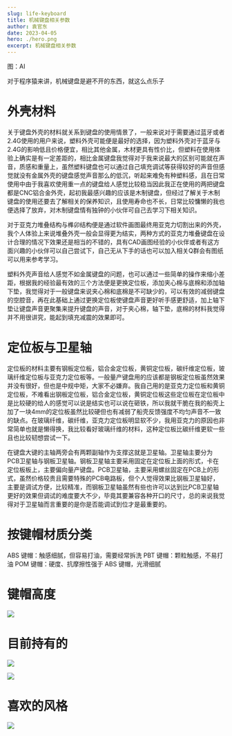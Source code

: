 ```yaml
---
slug: life-keyboard
title: 机械键盘相关参数
author: 袁官东
date: 2023-04-05
hero: ./hero.png
excerpt: 机械键盘相关参数
---
```

<div className={'img-desc'}>图：AI</div>

对于程序猿来讲，机械键盘是避不开的东西，就这么点乐子

# 外壳材料

关于键盘外壳的材料就关系到键盘的使用情景了，一般来说对于需要通过蓝牙或者2.4G使用的用户来说，塑料外壳可能便是最好的选择，因为塑料外壳对于蓝牙与2.4G的影响低且价格便宜，相比其他金属，木材更具有性价比，但塑料在使用体验上确实是有一定差距的，相比金属键盘我觉得对于我来说最大的区别可能就在声音，质感和重量上，虽然塑料键盘也可以通过自己填充调试等获得较好的声音但感觉就没有金属外壳的键盘感觉声音那么的低沉，听起来难免有种塑料感，且在日常使用中由于我喜欢使用重一点的键盘给人感觉比较稳当因此我正在使用的两把键盘都是CNC铝合金外壳，起初我最感兴趣的应该是木制键盘，但经过了解关于木制键盘的使用还要去了解相关的保养知识，且使用寿命也不长，日常比较慵懒的我也便选择了放弃，对木制键盘情有独钟的小伙伴可自己去学习下相关知识。

对于亚克力堆叠结构与榫卯结构便是通过软件画图最终用亚克力切割出来的外壳，我个人体验上来说堆叠外壳一般会显得更为结实，两种方式的亚克力堆叠键盘在设计合理的情况下效果还是相当的不错的，具有CAD画图经验的小伙伴或者有这方面兴趣的小伙伴可以自己尝试下，自己无从下手的话也可以加入相关Q群会有图纸可以用来参考学习。

塑料外壳声音给人感觉不如金属键盘的问题，也可以通过一些简单的操作来缩小差距，根据我的经验最有效的三个方法便是更换定位板，添加夹心棉与底棉和添加轴下垫，我觉得对于一般键盘来说夹心棉和底棉是不可缺少的，可以有效的减弱键盘的空腔音，再在此基础上通过更换定位板使键盘声音更好听手感更舒适，加上轴下垫让键盘声音更聚集来提升键盘的声音，对于夹心棉，轴下垫，底棉的材料我觉得并不用很讲究，能起到填充减震的效果即可。

# 定位板与卫星轴

定位板的材料主要有钢板定位板，铝合金定位板，黄铜定位板，碳纤维定位板，玻璃纤维定位板与亚克力定位板等。一般量产键盘用的应该都是钢板定位板虽然效果并没有很好，但也是中规中矩，大家不必嫌弃。我自己用的是亚克力定位板和黄铜定位板，不难看出钢板定位板，铝合金定位板，黄铜定位板这些定位板在定位板中是比较硬的给人的感觉可以说是结实也可以说在砸铁，所以我就干脆在我的船壳上加了一块4mm的定位板虽然比较硬但也有减弱了船壳反馈强度不均匀声音不一致的缺点。在玻璃纤维，碳纤维，亚克力定位板明显软不少，我用亚克力的原因也非常简单也就是懒得换，我比较看好玻璃纤维的材料，这种定位板比碳纤维更软一些且也比较韧想尝试一下。

在键盘大键的主轴两旁会有两颗副轴作为支撑这就是卫星轴。卫星轴主要分为PCB卫星轴与钢板卫星轴。钢板卫星轴主要采用固定在定位板上面的形式，卡在定位板板上，主要偏向量产键盘。PCB卫星轴，主要采用螺丝固定在PCB上的形式，虽然价格较贵且需要特殊的PCB电路板，但个人觉得效果比钢板卫星轴好，主要是调试方便，比较精准，而钢板卫星轴虽然有些也许可以达到比PCB卫星轴更好的效果但调试的难度要大不少，毕竟其要兼容各种开口的尺寸，总的来说我觉得对于卫星轴而言重要的是你是否能调试到位才是最重要的。 

# 按键帽材质分类
ABS 键帽：触感细腻，但容易打油，需要经常拆洗
PBT 键帽：颗粒触感，不易打油
POM 键帽：硬度、抗摩擦性强于 ABS 键帽，光滑细腻

# 键帽高度

![](https://github.com/yuanguandong/resources/blob/master/favori/keyboard1.png?raw=true)
  

# 目前持有的

![](https://github.com/yuanguandong/resources/blob/master/favori/keyboard.png?raw=true)



![](https://github.com/yuanguandong/resources/blob/master/favori/keyboard2.png?raw=true)

# 喜欢的风格
![](https://github.com/yuanguandong/resources/blob/master/favori/keyboard3.png?raw=true)
